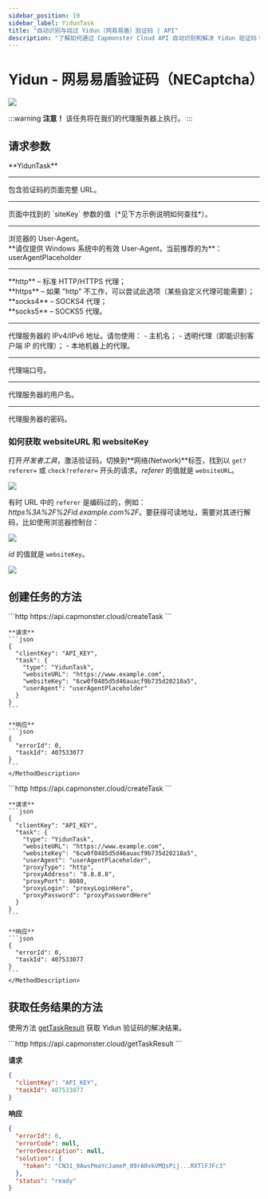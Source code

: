 ```yaml
---
sidebar_position: 19
sidebar_label: YidunTask
title: "自动识别与绕过 Yidun（网易易盾）验证码 | API"
description: "了解如何通过 Capmonster Cloud API 自动识别和解决 Yidun 验证码！"
---
```



# Yidun - 网易易盾验证码（NECaptcha）

<PriceBlockWrap>
  <PriceBlock title="Yidun task" name="yidunToken"/>
</PriceBlockWrap>

![](./images/yidun-task/yidun-captcha.png)

:::warning **注意！**
该任务将在我们的代理服务器上执行。
:::

## 请求参数

<TabItem value="proxy" label="YidunTask（使用代理）" className="bordered-panel">
  <ParamItem title="type" required type="string" />
  **YidunTask**

  ---

  <ParamItem title="websiteURL" required type="string" />
  包含验证码的页面完整 URL。

  ---

  <ParamItem title="websiteKey" required type="string" />
  页面中找到的 `siteKey` 参数的值（*见下方示例说明如何查找*）。

  ---

  <ParamItem title="userAgent" type="string" />
  浏览器的 User-Agent。<br />
  **请仅提供 Windows 系统中的有效 User-Agent，当前推荐的为**：userAgentPlaceholder

  ---

  <ParamItem title="proxyType" type="string" />
  **http** – 标准 HTTP/HTTPS 代理；<br />
  **https** – 如果 "http" 不工作，可以尝试此选项（某些自定义代理可能需要）；<br />
  **socks4** – SOCKS4 代理；<br />
  **socks5** – SOCKS5 代理。

  ---

  <ParamItem title="proxyAddress" type="string" />
  <p>
    代理服务器的 IPv4/IPv6 地址。请勿使用：
    - 主机名；
    - 透明代理（即能识别客户端 IP 的代理）；
    - 本地机器上的代理。
  </p>

  ---

  <ParamItem title="proxyPort" type="integer" />
  代理端口号。

  ---

  <ParamItem title="proxyLogin" type="string" />
  代理服务器的用户名。

  ---

  <ParamItem title="proxyPassword" type="string" />
  代理服务器的密码。

</TabItem>

### 如何获取 websiteURL 和 websiteKey
打开*开发者工具*，激活验证码，切换到**网络(Network)**标签，找到以 `get?referer=` 或 `check?referer=` 开头的请求。*referer* 的值就是 `websiteURL`。

![](./images/yidun-task/websiteurl.png)

有时 URL 中的 `referer` 是编码过的，例如：*https%3A%2F%2Fid.example.com%2F*。要获得可读地址，需要对其进行解码，比如使用浏览器控制台：

![](./images/yidun-task/decode-websiteurl.png)

*id* 的值就是 `websiteKey`。

![](./images/yidun-task/websitekey.png)

## 创建任务的方法

<Tabs className="full-width-tabs filled-tabs request-tabs" groupId="captcha-type">
  <TabItem value="proxyless" label="YidunTask（无需代理）" default className="method-panel">
    <MethodItem>
      ```http
      https://api.capmonster.cloud/createTask
      ```
    </MethodItem>
    <MethodDescription>

    **请求**
    ```json
    {
      "clientKey": "API_KEY",
      "task": {
        "type": "YidunTask",
        "websiteURL": "https://www.example.com",
        "websiteKey": "6cw0f0485d5d46auacf9b735d20218a5",
        "userAgent": "userAgentPlaceholder"
      }
    }
    ```

    **响应**
    ```json
    {
      "errorId": 0,
      "taskId": 407533077
    }
    ```
    </MethodDescription>
  </TabItem>

  <TabItem value="proxy" label="YidunTask（使用代理）" default className="method-panel">
    <MethodItem>
      ```http
      https://api.capmonster.cloud/createTask
      ```
    </MethodItem>
    <MethodDescription>

    **请求**
    ```json
    {
      "clientKey": "API_KEY",
      "task": {
        "type": "YidunTask",
        "websiteURL": "https://www.example.com",
        "websiteKey": "6cw0f0485d5d46auacf9b735d20218a5",
        "userAgent": "userAgentPlaceholder",
        "proxyType": "http",
        "proxyAddress": "8.8.8.8",
        "proxyPort": 8080,
        "proxyLogin": "proxyLoginHere",
        "proxyPassword": "proxyPasswordHere"
      }
    }
    ```

    **响应**
    ```json
    {
      "errorId": 0,
      "taskId": 407533077
    }
    ```
    </MethodDescription>
  </TabItem>
</Tabs>

## 获取任务结果的方法

使用方法 [getTaskResult](../api/methods/get-task-result.md) 获取 Yidun 验证码的解决结果。

<TabItem value="proxyless" label="CustomTask（无需代理）" default className="method-panel-full">
  <MethodItem>
    ```http
    https://api.capmonster.cloud/getTaskResult
    ```
  </MethodItem>
  <MethodDescription>

  **请求**
  ```json
  {
    "clientKey": "API_KEY",
    "taskId": 407533077
  }
  ```

  **响应**
  ```json
  {
    "errorId": 0,
    "errorCode": null,
    "errorDescription": null,
    "solution": {
      "token": "CN31_9AwsPmaYcJameP_09rA0vkVMQsPij...RXTlFJFc3"
    },
    "status": "ready"
  }
  ```
  </MethodDescription>
</TabItem>

